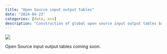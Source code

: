 ```yaml
---
title: "Open Source input output tables"
date: "2024-04-23"
categories: [data, oss]
description: "Construction of global open source input output tables based on software dependencies."
---
```


![](syncontrol.png){fig-alt="A boot withå a strap leans against a pile of ribbon-rolls"}

Open Source input output tables coming soon.
